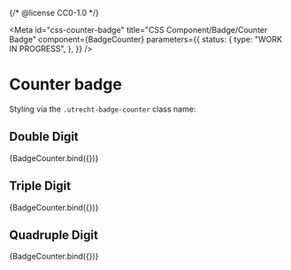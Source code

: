 {/* @license CC0-1.0 */}


<Meta
  id="css-counter-badge"
  title="CSS Component/Badge/Counter Badge"
  component={BadgeCounter}
  parameters={{
    status: {
      type: "WORK IN PROGRESS",
    },
  }}
/>

# Counter badge

Styling via the `.utrecht-badge-counter` class name:

## Double Digit

<Canvas>
  <Story name="Double Digit" args={{ textContent: "42" }}>
    {BadgeCounter.bind({})}
  </Story>
</Canvas>

## Triple Digit

<Canvas>
  <Story name="Triple Digit" args={{ textContent: "316" }}>
    {BadgeCounter.bind({})}
  </Story>
</Canvas>

## Quadruple Digit

<Canvas>
  <Story name="Quadruple Digit" args={{ textContent: "2148" }}>
    {BadgeCounter.bind({})}
  </Story>
</Canvas>
